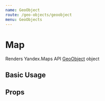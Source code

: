 ```yaml
---
name: GeoObject
route: /geo-objects/geoobject
menu: GeoObjects
---
```



# Map

Renders Yandex.Maps API [GeoObject][docs] object

## Basic Usage

<Playground>
  <YMaps>
    <Map
      defaultState={{
        center: [55.751574, 37.573856],
        zoom: 3,
      }}
    >
      <GeoObject
        geometry={{
          type: 'LineString',
          coordinates: [[55.76, 37.64], [52.51, 13.38]],
        }}
        options={{
          geodesic: true,
          strokeWidth: 5,
          strokeColor: '#F008',
        }}
      />
    </Map>
  </YMaps>
</Playground>

## Props

<Props of={_GeoObject} />

[docs]:
  https://tech.yandex.com/maps/doc/jsapi/2.1/ref/reference/GeoObject-docpage/

